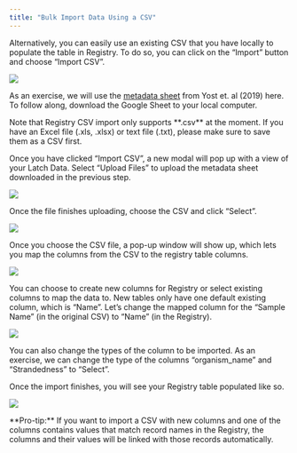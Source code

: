 ```yaml
---
title: "Bulk Import Data Using a CSV"
---
```


Alternatively, you can easily use an existing CSV that you have locally to populate the table in Registry. To do so, you can click on the “Import” button and choose “Import CSV”.

![](/images/bulk-import-1.png)

As an exercise, we will use the [metadata sheet](https://docs.google.com/spreadsheets/d/1i3HdGhWC4P7RYlmswxnE6LjcfAroSx61PQR20q6mCZM/edit?usp=sharing) from Yost et. al (2019) here. To follow along, download the Google Sheet to your local computer.

<Note>
    Note that Registry CSV import only supports **.csv** at the moment. If you have an Excel file (.xls, .xlsx) or text file (.txt), please make sure to save them as a CSV first. 
</Note>

Once you have clicked “Import CSV”, a new modal will pop up with a view of your Latch Data. Select “Upload Files” to upload the metadata sheet downloaded in the previous step.

![](/images/bulk-import-2.png)

Once the file finishes uploading, choose the CSV and click “Select”.

![](/images/bulk-import-3.png)

Once you choose the CSV file, a pop-up window will show up, which lets you map the columns from the CSV to the registry table columns.

![](/images/bulk-import-4.png)

You can choose to create new columns for Registry or select existing columns to map the data to. New tables only have one default existing column, which is “Name”. Let’s change the mapped column for the “Sample Name” (in the original CSV) to “Name” (in the Registry).

![](/images/bulk-import-5.png)

You can also change the types of the column to be imported. As an exercise, we can change the type of the columns “organism_name” and “Strandedness” to “Select”.

Once the import finishes, you will see your Registry table populated like so.

![](/images/bulk-import-6.png)

</Note>
    **Pro-tip:** If you want to import a CSV with new columns and one of the columns contains values that match record names in the Registry, the columns and their values will be linked with those records automatically.
</Note>